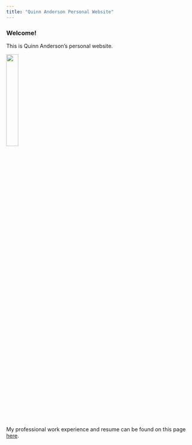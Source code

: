 ```yaml
---
title: "Quinn Anderson Personal Website"
---
```


### Welcome!

This is Quinn Anderson's personal website. 

<img src="images/headshot.jpg" style="width:25%">

My professional work experience and resume can be found on this page [here](about.html).

